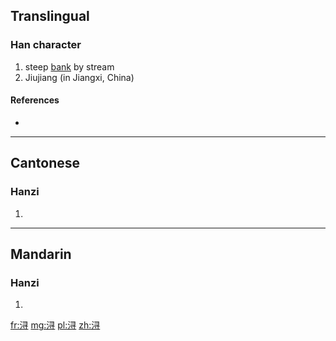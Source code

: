 {{also|潯}}
==Translingual==

===Han character===
{{Han char|rn=85|rad=水|as=06|sn=9|four=|canj=ESMI,XESMI}}

# steep [[bank]] by stream
# Jiujiang (in Jiangxi, China)<!--needs to be verified-->

====References====
* {{Han ref|kx=0623.171|hdz=31617.010|uh=6D54|ud=27988}}

----

==Cantonese==

===Hanzi===
{{yue-hanzi|jyut=|y=cham4|tra=潯}}

# {{defn|lang=yue|sort=水06}}

----

==Mandarin==

===Hanzi===
{{cmn-hanzi|tra=潯|pin=[[xún]] ([[xun2]])|wg=hsün<sup>2</sup>}}

# {{defn|lang=cmn|sort=水06}}

[[fr:浔]]
[[mg:浔]]
[[pl:浔]]
[[zh:浔]]